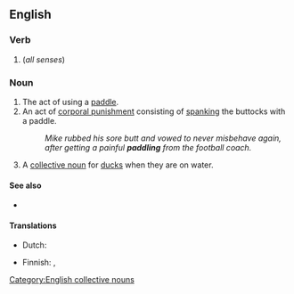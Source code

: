==English==

===Verb===
{{head|en|present participle}}

# {{present participle of|paddle|lang=en|nocat=1}} (''all senses'')

===Noun===
{{en-noun}}

# The act of using a [[paddle]].
# An act of [[corporal punishment]] consisting of [[spanking]] the buttocks with a paddle.
#: ''Mike rubbed his sore butt and vowed to never misbehave again, after getting a painful '''paddling''' from the football coach.''
# A [[collective noun]] for [[duck]]s when they are on water.

====See also====
* {{l|en|Appendix:English collective nouns}}

====Translations====
{{trans-top|collective noun for ducks}}
* Dutch: {{t+|nl|toom|m}}
{{trans-mid}}
* Finnish: {{t+|fi|melonta}}, {{t+|fi|meloa|alt=melominen}}
{{trans-bottom}}

[[Category:English collective nouns]]